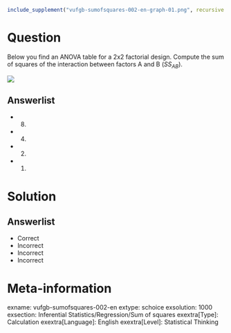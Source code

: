 ```r
include_supplement("vufgb-sumofsquares-002-en-graph-01.png", recursive = TRUE)
```
Question
========
  
Below you find an ANOVA table for a 2x2 factorial design. Compute the sum of squares of the interaction between factors A and B ($SS_{AB}$).

![](vufgb-sumofsquares-002-en-graph-01.png) 
  
Answerlist
----------
* 8.
* 4.
* 2.
* 1.

Solution
========

Answerlist
----------
* Correct
* Incorrect
* Incorrect
* Incorrect

Meta-information
================
exname: vufgb-sumofsquares-002-en
extype: schoice
exsolution: 1000
exsection: Inferential Statistics/Regression/Sum of squares
exextra[Type]: Calculation
exextra[Language]: English
exextra[Level]: Statistical Thinking

